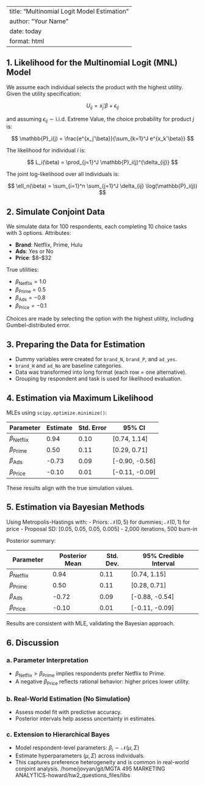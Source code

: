 
---
title: "Multinomial Logit Model Estimation"
author: "Your Name"
date: today
format: html
---

## 1. Likelihood for the Multinomial Logit (MNL) Model

We assume each individual selects the product with the highest utility. Given the utility specification:

$$
U_{ij} = x_j'\beta + \epsilon_{ij}
$$

and assuming $\epsilon_{ij} \sim \text{i.i.d. Extreme Value}$, the choice probability for product $j$ is:

$$
\mathbb{P}_i(j) = \frac{e^{x_j'\beta}}{\sum_{k=1}^J e^{x_k'\beta}}
$$

The likelihood for individual $i$ is:

$$
L_i(\beta) = \prod_{j=1}^J \mathbb{P}_i(j)^{\delta_{ij}}
$$

The joint log-likelihood over all individuals is:

$$
\ell_n(\beta) = \sum_{i=1}^n \sum_{j=1}^J \delta_{ij} \log(\mathbb{P}_i(j))
$$

## 2. Simulate Conjoint Data

We simulate data for 100 respondents, each completing 10 choice tasks with 3 options. Attributes:

- **Brand**: Netflix, Prime, Hulu
- **Ads**: Yes or No
- **Price**: \$8–\$32

True utilities:

- $\beta_{\text{Netflix}} = 1.0$
- $\beta_{\text{Prime}} = 0.5$
- $\beta_{\text{Ads}} = -0.8$
- $\beta_{\text{Price}} = -0.1$

Choices are made by selecting the option with the highest utility, including Gumbel-distributed error.

## 3. Preparing the Data for Estimation

- Dummy variables were created for `brand_N`, `brand_P`, and `ad_yes`.
- `brand_H` and `ad_No` are baseline categories.
- Data was transformed into long format (each row = one alternative).
- Grouping by respondent and task is used for likelihood evaluation.

## 4. Estimation via Maximum Likelihood

MLEs using `scipy.optimize.minimize()`:

| Parameter     | Estimate | Std. Error | 95% CI         |
|---------------|----------|------------|----------------|
| $\beta_{\text{Netflix}}$ | 0.94     | 0.10       | [0.74, 1.14]   |
| $\beta_{\text{Prime}}$  | 0.50     | 0.11       | [0.29, 0.71]   |
| $\beta_{\text{Ads}}$     | -0.73    | 0.09       | [-0.90, -0.56] |
| $\beta_{\text{Price}}$   | -0.10    | 0.01       | [-0.11, -0.09] |

These results align with the true simulation values.

## 5. Estimation via Bayesian Methods

Using Metropolis-Hastings with:
- Priors: $\mathcal{N}(0,5)$ for dummies; $\mathcal{N}(0,1)$ for price
- Proposal SD: [0.05, 0.05, 0.05, 0.005]
- 2,000 iterations, 500 burn-in

Posterior summary:

| Parameter     | Posterior Mean | Std. Dev. | 95% Credible Interval |
|---------------|----------------|-----------|------------------------|
| $\beta_{\text{Netflix}}$ | 0.94           | 0.11      | [0.74, 1.15]           |
| $\beta_{\text{Prime}}$  | 0.50           | 0.11      | [0.28, 0.71]           |
| $\beta_{\text{Ads}}$     | -0.72          | 0.09      | [-0.88, -0.54]         |
| $\beta_{\text{Price}}$   | -0.10          | 0.01      | [-0.11, -0.09]         |

Results are consistent with MLE, validating the Bayesian approach.

## 6. Discussion

### a. Parameter Interpretation

- $\beta_{\text{Netflix}} > \beta_{\text{Prime}}$ implies respondents prefer Netflix to Prime.
- A negative $\beta_{\text{Price}}$ reflects rational behavior: higher prices lower utility.

### b. Real-World Estimation (No Simulation)

- Assess model fit with predictive accuracy.
- Posterior intervals help assess uncertainty in estimates.

### c. Extension to Hierarchical Bayes

- Model respondent-level parameters: $\beta_i \sim \mathcal{N}(\mu, \Sigma)$
- Estimate hyperparameters $(\mu, \Sigma)$ across individuals.
- This captures preference heterogeneity and is common in real-world conjoint analysis.
/home/jovyan/git/MGTA 495 MARKETING ANALYTICS-howard/hw2_questions_files/libs